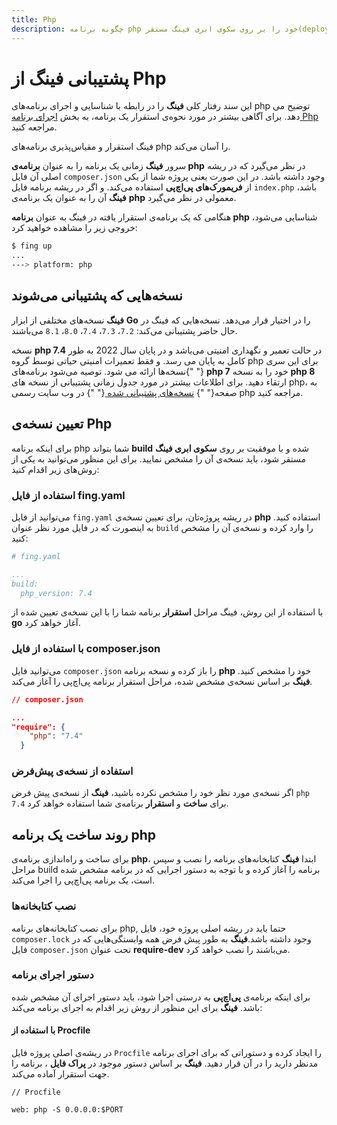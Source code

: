 ```yaml
---
title: Php
description: چگونه برنامه php خود را بر روی سکوی ابری فینگ مستقر(deploy) کنیم؟
---
```



<Platform>
  <PlatformHead title="برنامه‌های Php" icon="php/php-original.svg" />
</Platform>

# پشتیبانی فینگ از Php

این سند رفتار کلی **فینگ** را در رابطه با شناسایی و اجرای برنامه‌های php توضیح می دهد. برای آگاهی بیشتر در مورد نحوه‌ی استقرار یک برنامه، به بخش [اجرای برنامه Php](quickstar/php/) مراجعه کنید.

فینگ استقرار و مقیاس‌پذیری برنامه‌‌های php را آسان می‌کند.

سرور **فینگ** زمانی یک برنامه را به عنوان **برنامه‌ی php** در نظر می‌گیرد که در ریشه اصلی آن فایل `composer.json` وجود داشته باشد. در این صورت یعنی پروژه شما از یکی از **فریمورک‌های پی‌اچ‌پی** استفاده می‌کند.
و اگر در ریشه برنامه فایل `index.php` باشد، **فینگ** آن را به عنوان یک برنامه‌ی **php** معمولی در نظر می‌گیرد.

هنگامی که یک برنامه‌ی استقرار یافته در فینگ به عنوان **برنامه php** شناسایی می‌شود، خروجی زیر را مشاهده خواهید کرد:

```bash
$ fing up
...
---> platform: php
```

## نسخه‌هایی که پشتیبانی می‌شوند

**فینگ** نسخه‌های مختلفی از ابزار **Go** را در اختیار قرار می‌دهد. نسخه‌هایی که فینگ در حال حاضر پشتیبانی می‌کند:
`7.2`، `7.3`، `7.4`، `8.0`، `8.1` می‌باشند.

<Notice variant="warning">
  نسخه <strong>php 7.4</strong> در حالت تعمیر و نگهداری امنیتی می‌باشد و در
  پایان سال 2022 به طور کامل به پایان می رسد. و فقط تعمیرات امنیتی حیاتی توسط
  گروه php برای این سری نسخه‌ها ارائه می شود. توصیه می‌شود برنامه‌های{" "}
  <strong>php 7</strong> خود را به نسخه <strong>php 8</strong> ارتقاء دهید. برای
  اطلاعات بیشتر در مورد جدول زمانی پشتیبانی از نسخه های php، به صفحه{" "}
  <a href="https://php.net/supported-versions.php">
   نسخه‌های پشتیبانی شده
  </a>{" "}
  در وب سایت رسمی php مراجعه کنید.
</Notice>

## تعیین نسخه‌ی Php

برای اینکه برنامه php شما بتواند **build** شده و با موفقیت بر روی **سکوی ابری فینگ** مستقر شود، باید نسخه‌ی آن را مشخص نمایید. برای این منظور می‌توانید به یکی از روش‌های زیر اقدام کنید:

### استفاده از فایل fing.yaml

می‌توانید از فایل `fing.yaml` در ریشه پروژه‌تان، برای تعیین نسخه‌ی **php** استفاده کنید. به اینصورت که در فایل مورد نظر عنوان `build` را وارد کرده و نسخه‌ی آن را مشخص کنید:

```yaml
# fing.yaml

...
build:
  php_version: 7.4
```

با استفاده از این روش، فینگ مراحل **استقرار** برنامه شما را با این نسخه‌ی تعیین شده از **go** آغاز خواهد کرد.

### با استفاده از فایل composer.json

می‌توانید فایل `composer.json`  را باز کرده و نسخه برنامه **php** خود را مشخص کنید. **فینگ**  بر اساس نسخه‌ی مشخص شده، مراحل استقرار برنامه پی‌اچ‌پی را آغاز می‌کند.

```json
// composer.json

...
"require": {
    "php": "7.4"
  }
```

### استفاده از نسخه‌ی پیش‌فرض

اگر نسخه‌ی مورد نظر خود را مشخص نکرده باشید، **فینگ** از نسخه‌ی پیش فرض `php 7.4` برای **ساخت** و **استقرار** برنامه‌ی شما استفاده خواهد کرد.

## روند ساخت یک برنامه php

برای ساخت و راه‌اندازی برنامه‌ی **php**، ابتدا **فینگ** کتابخانه‌های برنامه را نصب و سپس مراحل build برنامه را آغاز کرده و با توجه به دستور اجرایی که در برنامه مشخص شده است، یک برنامه پی‌اچ‌پی را اجرا می‌کند.

### نصب کتابخانه‌ها

برای نصب کتابخانه‌های برنامه php, حتما باید در ریشه اصلی پروژه خود، فایل `composer.lock` وجود داشته باشد.**فینگ** به طور پیش فرض همه وابستگی‌هایی که در فایل `composer.json` تحت عنوان **require-dev** می‌باشند را نصب خواهد کرد.

### دستور اجرای برنامه

برای اینکه برنامه‌ی **پی‌اچ‌پی** به درستی اجرا شود، باید دستور اجرای آن مشخص شده باشد. **فینگ** برای این منظور از روش زیر اقدام به اجرای برنامه می‌کند:

#### با استفاده از Procfile

در ریشه‌ی اصلی پروژه فایل `Procfile` را ایجاد کرده و دستوراتی که برای اجرای برنامه مدنظر دارید را در آن قرار دهید. **فینگ** بر اساس دستور موجود در **پراک فایل** ، برنامه را جهت استقرار آماده می‌کند.

```Procfile
// Procfile

web: php -S 0.0.0.0:$PORT
```
